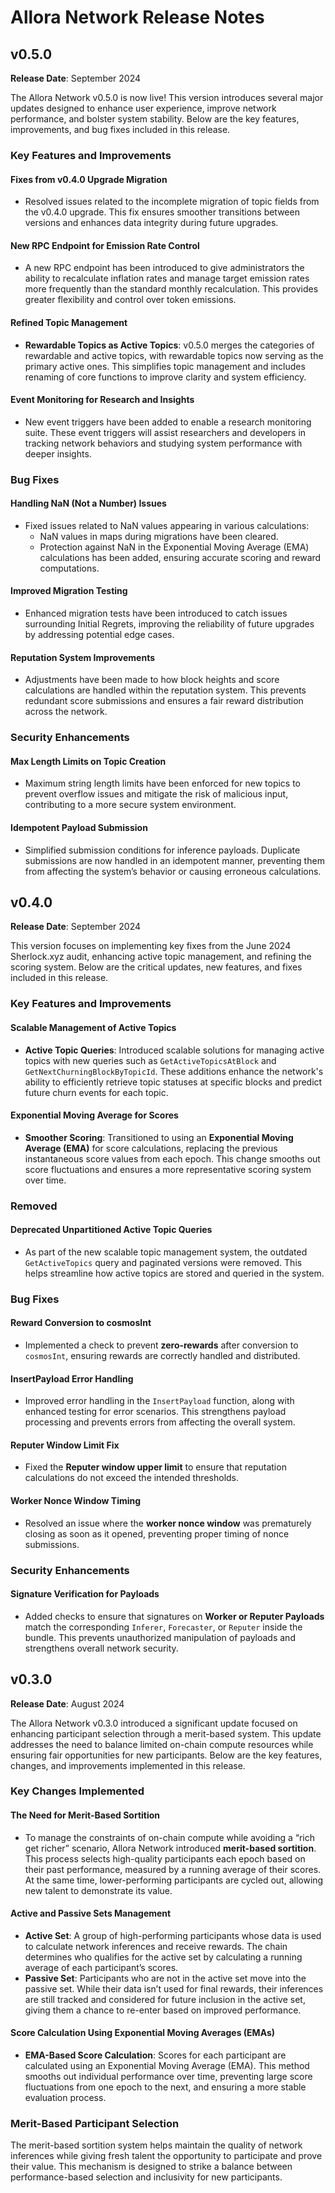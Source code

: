 # Allora Network Release Notes

## v0.5.0

**Release Date**: September 2024

The Allora Network v0.5.0 is now live! This version introduces several major updates designed to enhance user experience, improve network performance, and bolster system stability. Below are the key features, improvements, and bug fixes included in this release.

### Key Features and Improvements

#### Fixes from v0.4.0 Upgrade Migration
- Resolved issues related to the incomplete migration of topic fields from the v0.4.0 upgrade. This fix ensures smoother transitions between versions and enhances data integrity during future upgrades.

#### New RPC Endpoint for Emission Rate Control
- A new RPC endpoint has been introduced to give administrators the ability to recalculate inflation rates and manage target emission rates more frequently than the standard monthly recalculation. This provides greater flexibility and control over token emissions.

#### Refined Topic Management
- **Rewardable Topics as Active Topics**: v0.5.0 merges the categories of rewardable and active topics, with rewardable topics now serving as the primary active ones. This simplifies topic management and includes renaming of core functions to improve clarity and system efficiency.

#### Event Monitoring for Research and Insights
- New event triggers have been added to enable a research monitoring suite. These event triggers will assist researchers and developers in tracking network behaviors and studying system performance with deeper insights.

### Bug Fixes

#### Handling NaN (Not a Number) Issues
- Fixed issues related to NaN values appearing in various calculations:
  - NaN values in maps during migrations have been cleared.
  - Protection against NaN in the Exponential Moving Average (EMA) calculations has been added, ensuring accurate scoring and reward computations.

#### Improved Migration Testing
- Enhanced migration tests have been introduced to catch issues surrounding Initial Regrets, improving the reliability of future upgrades by addressing potential edge cases.

#### Reputation System Improvements
- Adjustments have been made to how block heights and score calculations are handled within the reputation system. This prevents redundant score submissions and ensures a fair reward distribution across the network.

### Security Enhancements

#### Max Length Limits on Topic Creation
- Maximum string length limits have been enforced for new topics to prevent overflow issues and mitigate the risk of malicious input, contributing to a more secure system environment.

#### Idempotent Payload Submission
- Simplified submission conditions for inference payloads. Duplicate submissions are now handled in an idempotent manner, preventing them from affecting the system’s behavior or causing erroneous calculations.

## v0.4.0

**Release Date**: September 2024

This version focuses on implementing key fixes from the June 2024 Sherlock.xyz audit, enhancing active topic management, and refining the scoring system. Below are the critical updates, new features, and fixes included in this release.

### Key Features and Improvements

#### Scalable Management of Active Topics
- **Active Topic Queries**: Introduced scalable solutions for managing active topics with new queries such as `GetActiveTopicsAtBlock` and `GetNextChurningBlockByTopicId`. These additions enhance the network's ability to efficiently retrieve topic statuses at specific blocks and predict future churn events for each topic.

#### Exponential Moving Average for Scores
- **Smoother Scoring**: Transitioned to using an **Exponential Moving Average (EMA)** for score calculations, replacing the previous instantaneous score values from each epoch. This change smooths out score fluctuations and ensures a more representative scoring system over time.

### Removed

#### Deprecated Unpartitioned Active Topic Queries
- As part of the new scalable topic management system, the outdated `GetActiveTopics` query and paginated versions were removed. This helps streamline how active topics are stored and queried in the system.

### Bug Fixes

#### Reward Conversion to cosmosInt
- Implemented a check to prevent **zero-rewards** after conversion to `cosmosInt`, ensuring rewards are correctly handled and distributed.

#### InsertPayload Error Handling
- Improved error handling in the `InsertPayload` function, along with enhanced testing for error scenarios. This strengthens payload processing and prevents errors from affecting the overall system.

#### Reputer Window Limit Fix
- Fixed the **Reputer window upper limit** to ensure that reputation calculations do not exceed the intended thresholds.

#### Worker Nonce Window Timing
- Resolved an issue where the **worker nonce window** was prematurely closing as soon as it opened, preventing proper timing of nonce submissions.

### Security Enhancements

#### Signature Verification for Payloads
- Added checks to ensure that signatures on **Worker or Reputer Payloads** match the corresponding `Inferer`, `Forecaster`, or `Reputer` inside the bundle. This prevents unauthorized manipulation of payloads and strengthens overall network security.

## v0.3.0

**Release Date**: August 2024

The Allora Network v0.3.0 introduced a significant update focused on enhancing participant selection through a merit-based system. This update addresses the need to balance limited on-chain compute resources while ensuring fair opportunities for new participants. Below are the key features, changes, and improvements implemented in this release.

### Key Changes Implemented

#### The Need for Merit-Based Sortition
- To manage the constraints of on-chain compute while avoiding a “rich get richer” scenario, Allora Network introduced **merit-based sortition**. This process selects high-quality participants each epoch based on their past performance, measured by a running average of their scores. At the same time, lower-performing participants are cycled out, allowing new talent to demonstrate its value.

#### Active and Passive Sets Management
- **Active Set**: A group of high-performing participants whose data is used to calculate network inferences and receive rewards. The chain determines who qualifies for the active set by calculating a running average of each participant’s scores.
- **Passive Set**: Participants who are not in the active set move into the passive set. While their data isn’t used for final rewards, their inferences are still tracked and considered for future inclusion in the active set, giving them a chance to re-enter based on improved performance.

#### Score Calculation Using Exponential Moving Averages (EMAs)
- **EMA-Based Score Calculation**: Scores for each participant are calculated using an Exponential Moving Average (EMA). This method smooths out individual performance over time, preventing large score fluctuations from one epoch to the next, and ensuring a more stable evaluation process.

### Merit-Based Participant Selection

The merit-based sortition system helps maintain the quality of network inferences while giving fresh talent the opportunity to participate and prove their value. This mechanism is designed to strike a balance between performance-based selection and inclusivity for new participants.
